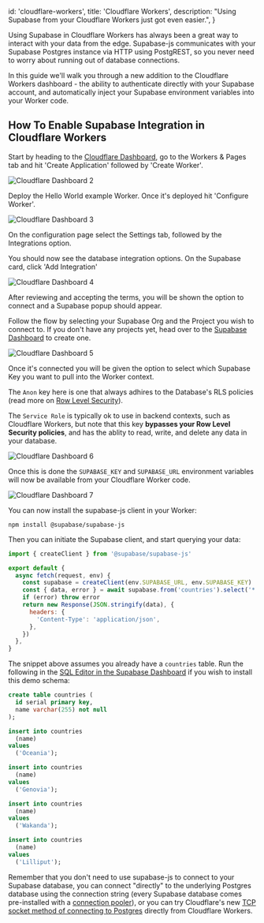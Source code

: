 
  id: 'cloudflare-workers',
  title: 'Cloudflare Workers',
  description:
    "Using Supabase from your Cloudflare Workers just got even easier.",
}

Using Supabase in Cloudflare Workers has always been a great way to interact with your data from the edge. Supabase-js communicates with your Supabase Postgres instance via HTTP using PostgREST, so you never need to worry about running out of database connections.

In this guide we'll walk you through a new addition to the Cloudflare Workers dashboard - the ability to authenticate directly with your Supabase account, and automatically inject your Supabase environment variables into your Worker code.

## How To Enable Supabase Integration in Cloudflare Workers

Start by heading to the [Cloudflare Dashboard](https://dash.cloudflare.com), go to the Workers & Pages tab and hit 'Create Application' followed by 'Create Worker'.

![Cloudflare Dashboard 2](/docs/img/guides/integrations/cloudflare-integration/2.png)

Deploy the Hello World example Worker. Once it's deployed hit 'Configure Worker'.

![Cloudflare Dashboard 3](/docs/img/guides/integrations/cloudflare-integration/3.png)

On the configuration page select the Settings tab, followed by the Integrations option.

You should now see the database integration options. On the Supabase card, click 'Add Integration'

![Cloudflare Dashboard 4](/docs/img/guides/integrations/cloudflare-integration/4.png)

After reviewing and accepting the terms, you will be shown the option to connect and a Supabase popup should appear.

Follow the flow by selecting your Supabase Org and the Project you wish to connect to. If you don't have any projects yet, head over to the [Supabase Dashboard](https://app.supabase.com) to create one.

![Cloudflare Dashboard 5](/docs/img/guides/integrations/cloudflare-integration/5.png)

Once it's connected you will be given the option to select which Supabase Key you want to pull into the Worker context.

The `Anon` key here is one that always adhires to the Database's RLS policies (read more on [Row Level Security](https://supabase.com/docs/guides/auth/row-level-security)).

The `Service Role` is typically ok to use in backend contexts, such as Cloudflare Workers, but note that this key **bypasses your Row Level Security policies**, and has the ablity to read, write, and delete any data in your database.

![Cloudflare Dashboard 6](/docs/img/guides/integrations/cloudflare-integration/6.png)

Once this is done the `SUPABASE_KEY` and `SUPABASE_URL` environment variables will now be available from your Cloudflare Worker code.

![Cloudflare Dashboard 7](/docs/img/guides/integrations/cloudflare-integration/7.png)

You can now install the supabase-js client in your Worker:

`npm install @supabase/supabase-js`

Then you can initiate the Supabase client, and start querying your data:

```javascript
import { createClient } from '@supabase/supabase-js'

export default {
  async fetch(request, env) {
    const supabase = createClient(env.SUPABASE_URL, env.SUPABASE_KEY)
    const { data, error } = await supabase.from('countries').select('*')
    if (error) throw error
    return new Response(JSON.stringify(data), {
      headers: {
        'Content-Type': 'application/json',
      },
    })
  },
}
```

The snippet above assumes you already have a `countries` table. Run the following in the [SQL Editor in the Supabase Dashboard](https://app.supabase.com/project/_/sql) if you wish to install this demo schema:

```sql
create table countries (
  id serial primary key,
  name varchar(255) not null
);

insert into countries
  (name)
values
  ('Oceania');

insert into countries
  (name)
values
  ('Genovia');

insert into countries
  (name)
values
  ('Wakanda');

insert into countries
  (name)
values
  ('Lilliput');
```

Remember that you don't need to use supabase-js to connect to your Supabase database, you can connect "directly" to the underlying Postgres database using the connection string (every Supabase database comes pre-installed with a [connection pooler](https://supabase.com/docs/guides/database/connecting-to-postgres#connection-pool)), or you can try Cloudflare's new [TCP socket method of connecting to Postgres](https://blog.cloudflare.com/workers-tcp-socket-api-connect-databases/) directly from Cloudflare Workers.

